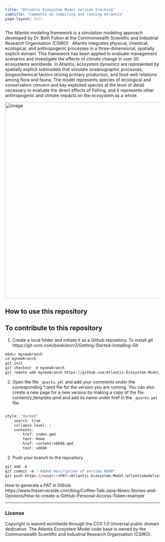 ```yaml
---
title: "Atlantis Ecosystem Model version tracking"
subtitle: "Comments on compiling and running Atlantis"
page-layout: full
---
```


The Atlantis modeling framework is a simulation modeling approach developed by Dr. Beth Fulton at the Commonwealth Scientific and Industrial Research Organisation (CSIRO) . Atlantis integrates physical, chemical, ecological, and anthropogenic processes in a three-dimensional, spatially explicit domain. This framework has been applied to evaluate management scenarios and investigate the effects of climate change in over 30 ecosystems worldwide. 
In Atlantis, ecosystem dynamics are represented by spatially explicit submodels that simulate oceanographic processes, biogeochemical factors driving primary production, and food web relations among flora and fauna. The model represents species of ecological and conservation concern and key exploited species at the level of detail necessary to evaluate the direct effects of fishing, and it represents other anthropogenic and climate impacts on the ecosystem as a whole.

<img width="637" alt="image" src="https://user-images.githubusercontent.com/11339490/272713181-58a7442b-f4df-4987-9afe-cb4702236a8f.jpg">


## How to use this repository

## To contribute to this repository

1. Create a local folder and initiate it as a Github repository. To install git https://git-scm.com/book/en/v2/Getting-Started-Installing-Git

```R
mkdir mynewbranch
cd mynewbranch
git init
git checkout -b mynewbranch
git remote add mynewbranch https://github.com/Atlantis-Ecosystem-Model/atlantismodelversionlog.git
```


2. Open the file `_quarto.yml` and add your comments under the corresponding *.qmd file for the version you are running.
You can also create a new page for a new version by making a copy of the file content/v_template.qmd and add its name under href in the `_quarto.yml` file.

```R

style: "docked"
    search: true
    collapse-level: 1
    contents:
      - href: index.qmd
        text: Home
      - href: content/v6690.qmd
        text: v6690
```

2. Push your branch to the repository


```R
git add -A
git commit -m "-Added description of version 6690"
git push https://<user>:<PAT>/Atlantis-Ecosystem-Model/atlantismodelversionlog.git mynewbranch
```

How to generate a PAT in Github https://www.theserverside.com/blog/Coffee-Talk-Java-News-Stories-and-Opinions/How-to-create-a-GitHub-Personal-Access-Token-example

<hr>


### License

Copyright is waived worldwide through the CC0 1.0 Universal public domain dedication. The Atlantis Ecosystem Model code base is owned by the Commonwealth Scientific and Industrial Research Organisation (CSIRO).


